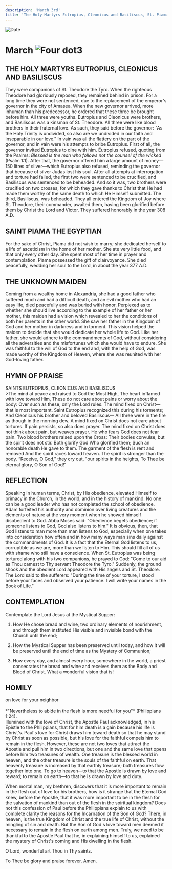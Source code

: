 ```yaml
---
description: 'March 3rd'
title: 'The Holy Martyrs Eutropius, Cleonicus and Basiliscus, St. Piama the Egyptian, the Unknown Maiden'
---
```


<CustomPaginator />
<RunningHead />

<Image src="/title-imprint.png" height={68} width={50} alt="Date" className="title-imprint"/>

# <div id="date">March <Image className="four-dot" src="/four-dot.png" height={15} width={15} alt="Four dot" />3</div>

## THE HOLY MARTYRS EUTROPIUS, CLEONICUS AND BASILISCUS

They were companions of St. Theodore the Tyro. When the righteous Theodore had gloriously reposed, they remained behind in prison. For a long time they were not sentenced, due to the replacement of the emperor's governor in the city of Amasea. When the new governor arrived, more inhuman than his predecessor, he ordered that these three be brought before him. All three were youths. Eutropius and Cleonicus were brothers, and Basiliscus was a kinsman of St. Theodore. All three were like blood brothers in their fraternal love. As such, they said before the governor: "As the Holy Trinity is undivided, so also are we undivided in our faith and inseparable in our love." In vain was all the flattery on the part of the governor, and in vain were his attempts to bribe Eutropius. First of all, the governor invited Eutropius to dine with him. Eutropius refused, quoting from the Psalms: *Blessed is the man who follows not the counsel of the wicked* (Psalm 1:1). After that, the governor offered him a large amount of money—150 litres of silver—which Eutropius also refused, reminding the governor that because of silver Judas lost his soul. After all attempts at interrogation and torture had failed, the first two were sentenced to be crucified, and Basiliscus was sentenced to be beheaded. And so it was, two brothers were crucified on two crosses, for which they gave thanks to Christ that He had made them worthy of the same death to which He Himself submitted. The third, Basiliscus, was beheaded. They all entered the Kingdom of Joy where St. Theodore, their commander, awaited them, having been glorified before them by Christ the Lord and Victor. They suffered honorably in the year 308 A.D.

## SAINT PIAMA THE EGYPTIAN

For the sake of Christ, Piama did not wish to marry; she dedicated herself to a life of asceticism in the home of her mother. She ate very little food, and that only every other day. She spent most of her time in prayer and contemplation. Piama possessed the gift of clairvoyance. She died peacefully, wedding her soul to the Lord, in about the year 377 A.D.

## THE UNKNOWN MAIDEN

Coming from a wealthy home in Alexandria, she had a good father who suffered much and had a difficult death, and an evil mother who had an easy life, died peacefully and was buried with honor. Perplexed as to whether she should live according to the example of her father or her mother, this maiden had a vision which revealed to her the conditions of both her parents in the other world. She saw her father in the Kingdom of God and her mother in darkness and in torment. This vision helped the maiden to decide that she would dedicate her whole life to God. Like her father, she would adhere to the commandments of God, without considering all the adversities and the misfortunes which she would have to endure. She was faithful to the will of God to the end and, with the help of God, was made worthy of the Kingdom of Heaven, where she was reunited with her God-loving father.


## HYMN OF PRAISE
<div style={{textAlign:'center', color:'crimson', fontWeight:'bold'}}>
SAINTS EUTROPIUS, CLEONICUS AND BASILISCUS
</div>
>The mind at peace and raised to God the Most High,  
The heart inflamed with love toward Him,  
These do not care about pains or worry about the body:  
Over such as these, only the Lord rules.  
The mind fixed on Christ—that is most important.  
Saint Eutropius recognized this during his torments;  
And Cleonicus his brother and beloved Basiliscus—  
All three were in the fire as though in the morning dew.  
A mind fixed on Christ does not care about tortures.  
If pain persists, so also does prayer.  
The mind fixed on Christ does not think about pain, but weaves prayer.  
He who fears God does not fear pain.  
Two blood brothers raised upon the Cross:  
Their bodies convulse, but the spirit does not stir.  
Both glorify God Who glorified them;  
Such an honorable death He gave to them.  
The garment of the flesh is rent and removed  
And the spirit races toward heaven.  
The spirit is stronger than the body.  
“Receive, O God," they cry out, "our spirits in the heights,  
To Thee be eternal glory, O Son of God!"  


## REFLECTION

Speaking in human terms, Christ, by His obedience, elevated Himself to primacy in the Church, in the world, and in the history of mankind. No one can be a good leader who has not completed the school of obedience. Adam forfeited his authority and dominion over living creatures and the elements of nature at the very moment when he showed himself disobedient to God. Abba Moses said: "Obedience begets obedience; if someone listens to God, God also listens to him." It is obvious, then, that God listens to man more than man listens to God, especially when one takes into consideration how often and in how many ways man sins daily against the commandments of God. It is a fact that the Eternal God listens to us, corruptible as we are, more than we listen to Him. This should fill all of us with shame who still have a conscience. When St. Eutropius was being tortured along with his two companions, he prayed to God: "Come to our aid as Thou camest to Thy servant Theodore the Tyro." Suddenly, the ground shook and the obedient Lord appeared with His angels and St. Theodore. The Lord said to the sufferers: "During the time of your torture, I stood before your faces and observed your patience. I will write your names in the Book of Life."


## CONTEMPLATION

Contemplate the Lord Jesus at the Mystical Supper:

1. How He chose bread and wine, two ordinary elements of nourishment, and through them instituted His visible and invisible bond with the Church until the end;

2. How the Mystical Supper has been preserved until today, and how it will be preserved until the end of time as the Mystery of Communion;

3. How every day, and almost every hour, somewhere in the world, a priest consecrates the bread and wine and receives them as the Body and Blood of Christ. What a wonderful vision that is!


## HOMILY
<div style={{textAlign:'center', color:'crimson', fontWeight:'bold'}}>
on love for your neighbor
</div><br />
<div style={{textAlign:'right'}}>
*"Nevertheless to abide in the flesh is more needful for you"* (Philippians 1:24).
</div>
Illumined with the love of Christ, the Apostle Paul acknowledged, in his Epistle to the Philippians, that for him death is a gain because his life is Christ's. Paul's love for Christ draws him toward death so that he may stand by Christ as soon as possible, but his love for the faithful compels him to remain in the flesh. However, these are not two loves that attract the Apostle and pull him in two directions, but one and the same love that opens before him two treasures of wealth. One treasure is the blessed world in heaven, and the other treasure is the souls of the faithful on earth. That heavenly treasure is increased by that earthly treasure; both treasures flow together into one. To go to heaven—to that the Apostle is drawn by love and reward; to remain on earth—to that he is drawn by love and duty.

When mortal man, my brethren, discovers that it is more important to remain in the flesh out of love for his brothers, how is it strange that the Eternal God knew, before the Apostle, that it was more important to be in the flesh for the salvation of mankind than out of the flesh in the spiritual kingdom? Does not this confession of Paul before the Philippians explain to us with complete clarity the reasons for the Incarnation of the Son of God? There, in heaven, is the true Kingdom of Christ and the true life of Christ, without the mingling of sin and death. But the Son of God's love toward men deemed it necessary to remain in the flesh on earth among men. Truly, we need to be thankful to the Apostle Paul that he, in explaining himself to us, explained the mystery of Christ's coming and His dwelling in the flesh.

O Lord, wonderful art Thou in Thy saints.

To Thee be glory and praise forever. Amen.